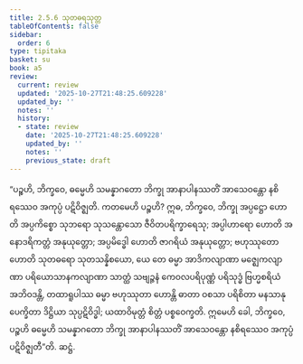 ```yaml
---
title: 2.5.6 သုတဓရသုတ္တ
tableOfContents: false
sidebar:
  order: 6
type: tipitaka
basket: su
book: a5
review:
  current: review
  updated: '2025-10-27T21:48:25.609228'
  updated_by: ''
  notes: ''
  history:
  - state: review
    date: '2025-10-27T21:48:25.609228'
    updated_by: ''
    notes: ''
    previous_state: draft
---
```



<ReviewStatus review={frontmatter.review} showDetails={true} />

<HypothesisAnnotation frontmatter={frontmatter} />

<DynamicBreadcrumb />

<Division number="96" book="a5" e="ch" v="16" p="105">

<Paragraph number="583" book="a5">
“ပဉ္စဟိ, ဘိက္ခဝေ, ဓမ္မေဟိ သမန္နာဂတော ဘိက္ခု အာနာပါနဿတိံ အာသေဝန္တော နစိရဿေဝ အကုပ္ပံ ပဋိဝိဇ္ဈတိ. ကတမေဟိ ပဉ္စဟိ? ဣဓ, ဘိက္ခဝေ, ဘိက္ခု အပ္ပဋ္ဌော ဟောတိ အပ္ပကိစ္စော သုဘရော သုသန္တောသော ဇီဝိတပရိက္ခာရေသု; အပ္ပါဟာရော ဟောတိ အနောဒရိကတ္တံ အနုယုတ္တော; အပ္ပမိဒ္ဓေါ ဟောတိ ဇာဂရိယံ အနုယုတ္တော; ဗဟုဿုတော ဟောတိ သုတဓရော သုတသန္နိစယော, ယေ တေ ဓမ္မာ အာဒိကလျာဏာ မဇ္ဈေကလျာဏာ ပရိယောသာနကလျာဏာ သာတ္ထံ သဗျဉ္ဇနံ ကေဝလပရိပုဏ္ဏံ ပရိသုဒ္ဓံ ဗြဟ္မစရိယံ အဘိဝဒန္တိ, တထာရူပါဿ ဓမ္မာ ဗဟုဿုတာ ဟောန္တိ ဓာတာ ဝစသာ ပရိစိတာ မနသာနုပေက္ခိတာ ဒိဋ္ဌိယာ သုပ္ပဋိဝိဒ္ဓါ; ယထာဝိမုတ္တံ စိတ္တံ ပစ္စဝေက္ခတိ. ဣမေဟိ ခေါ, ဘိက္ခဝေ, ပဉ္စဟိ ဓမ္မေဟိ သမန္နာဂတော ဘိက္ခု အာနာပါနဿတိံ အာသေဝန္တော နစိရဿေဝ အကုပ္ပံ ပဋိဝိဇ္ဈတီ”တိ.

</Paragraph>
</Division>

<Paragraph number="584" type="center" book="a5">
ဆဋ္ဌံ.
</Paragraph>